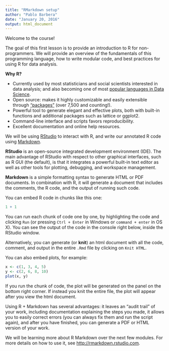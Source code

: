 ```yaml
---
title: "RMarkdown setup"
author: "Pablo Barbera"
date: "January 20, 2016"
output: html_document
---
```


Welcome to the course! 

The goal of this first lesson is to provide an introduction to R for non-programmers. We will provide an overview of the fundamentals of this programming language, how to write modular code, and best practices for using R for data analysis.

__Why R?__ 

- Currently used by most statisticians and social scientists interested in data analysis; and also becoming one of most [popular languages in Data Science](http://www.kdnuggets.com/2015/05/r-vs-python-data-science.html).
- Open source: makes it highly customizable and easily extensible through ["packages"](https://cran.r-project.org/web/packages/) (over 7,500 and counting!).
- Powerful tool to generate elegant and effective plots, both with built-in functions and additional packages such as lattice or ggplot2.
- Command-line interface and scripts favors reproducibility.
- Excellent documentation and online help resources.

We will be using [RStudio](https://www.rstudio.com/) to interact with R, and write our annotated R code using [Markdown](http://rmarkdown.rstudio.com).

__RStudio__ is an open-source integrated development environment (IDE). The main advantage of RStudio with respect to other graphical interfaces, such as R GUI (the default), is that it integrates a powerful built-in text editor as well as other tools for plotting, debugging, and workspace management.

__Markdown__ is a simple formatting syntax to generate HTML or PDF documents. In combination with R, it will generate a document that includes the comments, the R code, and the output of running such code.

You can embed R code in chunks like this one:

```r
1 + 1
```

You can run each chunk of code one by one, by highlighting the code and clicking `Run` (or pressing `Ctrl + Enter` in Windows or `command + enter` in OS X). You can see the output of the code in the console right below, inside the RStudio window.

Alternatively, you can generate (or __knit__) an html document with all the code, comment, and output in the entire `.Rmd` file by clicking on `Knit HTML`.

You can also embed plots, for example:

```r
x <- c(1, 3, 4, 5)
y <- c(2, 6, 8, 10)
plot(x, y)
```

If you run the chunk of code, the plot will be generated on the panel on the bottom right corner. If instead you knit the entire file, the plot will appear after you view the html document.

Using R + Markdown has several advantages: it leaves an "audit trail" of your work, including documentation explaining the steps you made, it allows you to easily correct errors (you can always fix them and run the script again), and after you have finished, you can generate a PDF or HTML version of your work.

We will be learning more about R Markdown over the next few modules. For more details on how to use it, see <http://rmarkdown.rstudio.com>.